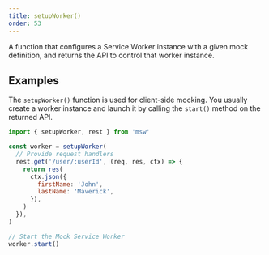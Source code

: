 ```yaml
---
title: setupWorker()
order: 53
---
```


A function that configures a Service Worker instance with a given mock definition, and returns the API to control that worker instance.

## Examples

The `setupWorker()` function is used for client-side mocking. You usually create a worker instance and launch it by calling the `start()` method on the returned API.

```js showLineNumbers focusedLines=3,16
import { setupWorker, rest } from 'msw'

const worker = setupWorker(
  // Provide request handlers
  rest.get('/user/:userId', (req, res, ctx) => {
    return res(
      ctx.json({
        firstName: 'John',
        lastName: 'Maverick',
      }),
    )
  }),
)

// Start the Mock Service Worker
worker.start()
```

